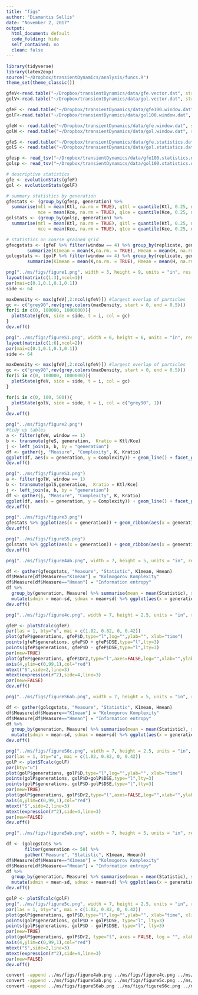 ```yaml
---
title: "figs"
author: "Diamantis Sellis"
date: "November 2, 2017"
output: 
  html_document: default
  code_folding: hide
  self_contained: no
  clean: false
---
```


<!--
Rscript -e 'library(rmarkdown); rmarkdown::render("figs.Rmd", "html_document")'
-->

```r
library(tidyverse)
library(latex2exp)
source("~/Dropbox/transientDynamics/analysis/funcs.R")
theme_set(theme_classic())
```

```r
gfeV<-read.table("~/Dropbox/transientDynamics/data/gfe.vector.dat", stringsAsFactors = FALSE)
golV<-read.table("~/Dropbox/transientDynamics/data/gol.vector.dat", stringsAsFactors = FALSE)

gfeF <- read.table("~/Dropbox/transientDynamics/data/gfe100.window.dat", stringsAsFactors = FALSE, header = TRUE)
golF<-read.table("~/Dropbox/transientDynamics/data/gol100.window.dat", stringsAsFactors = FALSE, header = TRUE)

gfeW <- read.table("~/Dropbox/transientDynamics/data/gfe.window.dat", stringsAsFactors = FALSE, header = TRUE)
golW <- read.table("~/Dropbox/transientDynamics/data/gol.window.dat", stringsAsFactors = FALSE, header = TRUE)

gfeS <- read.table("~/Dropbox/transientDynamics/data/gfe.statistics.dat", stringsAsFactors = FALSE, header = TRUE)
golS <- read.table("~/Dropbox/transientDynamics/data/gol.statistics.dat", stringsAsFactors = FALSE, header = TRUE)

gfesp <- read_tsv("~/Dropbox/transientDynamics/data/gfe100.statistics.dat")
golsp <- read_tsv("~/Dropbox/transientDynamics/data/gol100.statistics.dat")

```

```r
# descriptive statistics
gfe <- evolutionStats(gfeF)
gol <- evolutionStats(golF)

# summary statistics by generation
gfestats <- (group_by(gfesp, generation) %>%
  summarise(mtl = mean(Ktl, na.rm = TRUE), q1tl = quantile(Ktl, 0.25, na.rm = TRUE), q2tl = quantile(Ktl, 0.75, na.rm = TRUE), 
            mce = mean(Kce, na.rm = TRUE), q1ce = quantile(Kce, 0.25, na.rm = TRUE), q2ce = quantile(Kce, 0.75, na.rm = TRUE)))
golstats <- (group_by(golsp, generation) %>%
  summarise(mtl = mean(Ktl, na.rm = TRUE), q1tl = quantile(Ktl, 0.25, na.rm = TRUE), q2tl = quantile(Ktl, 0.75, na.rm = TRUE), 
            mce = mean(Kce, na.rm = TRUE), q1ce = quantile(Kce, 0.25, na.rm = TRUE), q2ce = quantile(Kce, 0.75, na.rm = TRUE)))

# statistics on coarse grained grid
gfecgstats <- (gfeF %>% filter(window == 4) %>% group_by(replicate, generation, window) %>% 
        summarize(K1mean = mean(K,na.rm. = TRUE), Hmean = mean(H, na.rm = TRUE)))
golcgstats <- (golF %>% filter(window == 4) %>% group_by(replicate, generation, window) %>% 
        summarize(K1mean = mean(K,na.rm. = TRUE), Hmean = mean(H, na.rm = TRUE)))
```

```r
png("../ms/figs/figure1.png", width = 3, height = 9, units = "in", res = 300)
layout(matrix(c(1:3),ncol=1))
par(mai=c(0.1,0.1,0.1,0.1))
side <- 64

maxDensity <- max(gfeV[,2:ncol(gfeV)]) #largest overlap of particles
gc <- c("grey90",rev(grey.colors(maxDensity, start = 0, end = 0.5)))
for(i in c(0, 100000, 1000000)){
  plotState(gfeV, side = side, t = i, col = gc)
}
dev.off()
```

```r
png("../ms/figs/figureS1.png", width = 6, height = 6, units = "in", res = 300)
layout(matrix(c(1:6),ncol=2))
par(mai=c(0.1,0.1,0.1,0.1))
side <- 64

maxDensity <- max(gfeV[,2:ncol(gfeV)]) #largest overlap of particles
gc <- c("grey90",rev(grey.colors(maxDensity, start = 0, end = 0.5)))
for(i in c(0, 100000, 1000000)){
  plotState(gfeV, side = side, t = i, col = gc)
}

for(i in c(0, 100, 500)){
  plotState(golV, side = side, t = i, col = c("grey90", 1))
}
dev.off()
```

```r
png("../ms/figs/figure2.png")
#tidy up tables
a <- filter(gfeW, window == 1)
b <- transmute(gfeS, generation,  Kratio = Ktl/Kce)
j <- left_join(a, b, by = "generation")
df <- gather(j, "Measure", "Complexity", K, Kratio)
ggplot(df, aes(x = generation, y = Complexity)) + geom_line() + facet_grid(Measure~.) + facet_grid(Measure ~ ., scales = "free_y") + geom_hline(data=data.frame(xint=1,Measure="Kratio"),aes(yintercept=xint),linetype="dotted")
dev.off()
```

```r
png("../ms/figs/figureS3.png")
a <- filter(golW, window == 1)
b <- transmute(golS,generation,  Kratio = Ktl/Kce)
j <- left_join(a, b, by = "generation")
df <- gather(j, "Measure", "Complexity", K, Kratio)
ggplot(df, aes(x = generation, y = Complexity)) + geom_line() + facet_grid(Measure~.) + facet_grid(Measure ~ ., scales = "free_y") + geom_hline(data=data.frame(xint=1,Measure="Kratio"),aes(yintercept=xint),linetype="dotted")
dev.off()
```

```r
png("../ms/figs/figure3.png")
gfestats %>% ggplot(aes(x = generation)) + geom_ribbon(aes(x = generation, ymin = q1tl, ymax = q2tl), fill = "grey70", alpha = 0.5)  +  geom_line(aes(y = mtl), color ="red") + geom_ribbon(aes(x = generation, ymin = q1ce, ymax = q2ce), fill = "grey70", alpha = 0.5) + geom_line(aes(y = mce), color = "blue") + labs(y = "Kolmogorov complexity")
dev.off()
```

```r
png("../ms/figs/figureS5.png")
golstats %>% ggplot(aes(x = generation)) + geom_ribbon(aes(x = generation, ymin = q1tl, ymax = q2tl), fill = "grey70", alpha = 0.5)  +  geom_line(aes(y = mtl), color ="red") + geom_ribbon(aes(x = generation, ymin = q1ce, ymax = q2ce), fill = "grey70", alpha = 0.5) + geom_line(aes(y = mce), color = "blue") + labs(y = "Kolmogorov complexity")
dev.off()
```

```r
png("../ms/figs/figure4ab.png", width = 7, height = 5, units = "in", res = 300)

df <- gather(gfecgstats, "Measure", "Statistic", K1mean, Hmean)
df$Measure[df$Measure=="K1mean"] = "Kolmogorov Komplexity"
df$Measure[df$Measure=="Hmean"] = "Information entropy"
df %>%
  group_by(generation, Measure) %>% summarise(mean = mean(Statistic), sd = sd(Statistic)) %>% 
  mutate(sdmin = mean-sd, sdmax = mean+sd) %>% ggplot(aes(x = generation, y = mean)) + geom_ribbon(aes(ymin = sdmin, ymax = sdmax), fill = "grey70", alpha = 0.5) + geom_line() + facet_grid(Measure ~ ., scales = "free_y")
dev.off()
```

```r
png("../ms/figs/figure4c.png", width = 7, height = 2.5, units = "in", res = 300)

gfeP <- plotSTcalc(gfeF)
par(las = 1, bty="u", mai = c(1.02, 0.82, 0, 0.42))
plot(gfeP$generations, gfeP$D,type="l",log="",ylab="", xlab="time")
points(gfeP$generations, gfeP$D + gfeP$DSE,type="l",lty=3)
points(gfeP$generations, gfeP$D - gfeP$DSE,type="l",lty=3)
par(new=TRUE)
plot(gfeP$generations, gfeP$Dr2,type="l",axes=FALSE,log="",xlab="",ylab="",col="red")
axis(4,ylim=c(0,99,1),col="red")
mtext("S",side=2,line=3)
mtext(expression(r^2),side=4,line=3)
par(new=FALSE)
dev.off()
```

```r
png("../ms/figs/figureS6ab.png", width = 7, height = 5, units = "in", res = 300)

df <- gather(golcgstats, "Measure", "Statistic", K1mean, Hmean)
df$Measure[df$Measure=="K1mean"] = "Kolmogorov Komplexity"
df$Measure[df$Measure=="Hmean"] = "Information entropy"
df %>%
  group_by(generation, Measure) %>% summarise(mean = mean(Statistic), sd = sd(Statistic)) %>% 
  mutate(sdmin = mean-sd, sdmax = mean+sd) %>% ggplot(aes(x = generation, y = mean)) + geom_ribbon(aes(ymin = sdmin, ymax = sdmax), fill = "grey70", alpha = 0.5) + geom_line() + facet_grid(Measure ~ ., scales = "free_y")
dev.off()
```

```r
png("../ms/figs/figureS6c.png", width = 7, height = 2.5, units = "in", res = 300)
par(las = 1, bty="u", mai = c(1.02, 0.82, 0, 0.42))
golP <- plotSTcalc(golF)
par(bty="u")
plot(golP$generations, golP$D,type="l",log="",ylab="", xlab="time")
points(golP$generations, golP$D+golP$DSE,type="l",lty=3)
points(golP$generations, golP$D-golP$DSE,type="l",lty=3)
par(new=TRUE)
plot(golP$generations, golP$Dr2,type="l",axes=FALSE,log="",xlab="",ylab="",col="red")
axis(4,ylim=c(0,99,1),col="red")
mtext("S",side=2,line=3)
mtext(expression(r^2),side=4,line=3)
par(new=FALSE)
dev.off()
```

```r
png("../ms/figs/figure5ab.png", width = 7, height = 5, units = "in", res = 300)

df <- (golcgstats %>% 
       filter(generation <= 50) %>% 
       gather("Measure", "Statistic", K1mean, Hmean))
df$Measure[df$Measure=="K1mean"] = "Kolmogorov Komplexity"
df$Measure[df$Measure=="Hmean"] = "Information entropy"
df %>%
  group_by(generation, Measure) %>% summarise(mean = mean(Statistic), sd = sd(Statistic)) %>% 
  mutate(sdmin = mean-sd, sdmax = mean+sd) %>% ggplot(aes(x = generation, y = mean)) + geom_ribbon(aes(ymin = sdmin, ymax = sdmax), fill = "grey70", alpha = 0.5) + geom_line() + facet_grid(Measure ~ ., scales = "free_y")
dev.off()
```

```r
golP <- plotSTcalc(golF)
png("../ms/figs/figure5c.png", width = 7, height = 2.5, units = "in", res = 300)
par(las = 1, bty="u", mai = c(1.02, 0.82, 0, 0.42))
plot(golP$generations, golP$D,type="l",log="",ylab="", xlab="time", xlim = c(0,50))
points(golP$generations, golP$D + golP$DSE, type="l", lty=3)
points(golP$generations, golP$D - golP$DSE, type="l", lty=3)
par(new=TRUE)
plot(golP$generations, golP$Dr2, type="l", axes = FALSE, log = "", xlab = "", ylab = "", col = "red")
axis(4,ylim=c(0,99,1),col="red")
mtext("S",side=2,line=3)
mtext(expression(r^2),side=4,line=3)
par(new=FALSE)
dev.off()
```

```bash
convert -append ../ms/figs/figure4ab.png ../ms/figs/figure4c.png ../ms/figs/figure4.png
convert -append ../ms/figs/figure5ab.png ../ms/figs/figure5c.png ../ms/figs/figure5.png
convert -append ../ms/figs/figureS6ab.png ../ms/figs/figureS6c.png ../ms/figs/figureS6.png
```